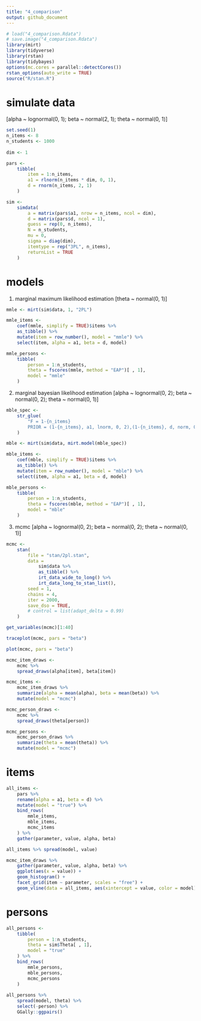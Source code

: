 ```yaml
---
title: "4_comparison"
output: github_document
---
```


```r
# load("4_comparison.Rdata")
# save.image("4_comparison.Rdata")
library(mirt)
library(tidyverse)
library(rstan)
library(tidybayes)
options(mc.cores = parallel::detectCores())
rstan_options(auto_write = TRUE)
source("R/stan.R")
```

# simulate data
[alpha ~ lognormal(0, 1); beta ~ normal(2, 1); theta ~ normal(0, 1)]

```r
set.seed(1)
n_items <- 8
n_students <- 1000
    
dim <- 1

pars <-
    tibble(
        item = 1:n_items,
        a1 = rlnorm(n_items * dim, 0, 1),
        d = rnorm(n_items, 2, 1)
    )

sim <- 
    simdata(
        a = matrix(pars$a1, nrow = n_items, ncol = dim),
        d = matrix(pars$d, ncol = 1),
        guess = rep(0, n_items),
        N = n_students,
        mu = 0,
        sigma = diag(dim),
        itemtype = rep("3PL", n_items),
        returnList = TRUE
    )
```

# models

1. marginal maximum likelihood estimation 
[theta ~ normal(0, 1)]

```r
mmle <- mirt(sim$data, 1, "2PL")

mmle_items <- 
    coef(mmle, simplify = TRUE)$items %>% 
    as_tibble() %>% 
    mutate(item = row_number(), model = "mmle") %>% 
    select(item, alpha = a1, beta = d, model)

mmle_persons <- 
    tibble(
        person = 1:n_students,
        theta = fscores(mmle, method = "EAP")[ , 1],
        model = "mmle"
    )
```

2. marginal bayesian likelihood estimation 
[alpha ~ lognormal(0, 2); beta ~ normal(0, 2); theta ~ normal(0, 1)]

```r
mble_spec <-
    str_glue(
        "F = 1-{n_items}
        PRIOR = (1-{n_items}, a1, lnorm, 0, 2),(1-{n_items}, d, norm, 0, 2)"
    )

mble <- mirt(sim$data, mirt.model(mble_spec))

mble_items <- 
    coef(mble, simplify = TRUE)$items %>% 
    as_tibble() %>% 
    mutate(item = row_number(), model = "mble") %>% 
    select(item, alpha = a1, beta = d, model)

mble_persons <- 
    tibble(
        person = 1:n_students,
        theta = fscores(mble, method = "EAP")[ , 1],
        model = "mble"
    )
```

3. mcmc 
[alpha ~ lognormal(0, 2); beta ~ normal(0, 2); theta ~ normal(0, 1)]

```r
mcmc <- 
    stan(
        file = "stan/2pl.stan",
        data = 
            sim$data %>% 
            as_tibble() %>% 
            irt_data_wide_to_long() %>% 
            irt_data_long_to_stan_list(),
        seed = 1,
        chains = 4,
        iter = 2000,
        save_dso = TRUE,
        # control = list(adapt_delta = 0.99)
    )

get_variables(mcmc)[1:40]

traceplot(mcmc, pars = "beta")

plot(mcmc, pars = "beta")

mcmc_item_draws <- 
    mcmc %>% 
    spread_draws(alpha[item], beta[item])

mcmc_items <- 
    mcmc_item_draws %>% 
    summarize(alpha = mean(alpha), beta = mean(beta)) %>% 
    mutate(model = "mcmc")

mcmc_person_draws <- 
    mcmc %>% 
    spread_draws(theta[person])

mcmc_persons <- 
    mcmc_person_draws %>% 
    summarize(theta = mean(theta)) %>% 
    mutate(model = "mcmc")
```

# items

```r
all_items <- 
    pars %>% 
    rename(alpha = a1, beta = d) %>% 
    mutate(model = "true") %>% 
    bind_rows(
        mmle_items,
        mble_items,
        mcmc_items
    ) %>% 
    gather(parameter, value, alpha, beta)

all_items %>% spread(model, value)

mcmc_item_draws %>% 
    gather(parameter, value, alpha, beta) %>% 
    ggplot(aes(x = value)) +
    geom_histogram() +
    facet_grid(item ~ parameter, scales = "free") +
    geom_vline(data = all_items, aes(xintercept = value, color = model))
```

# persons

```r
all_persons <- 
    tibble(
        person = 1:n_students,
        theta = sim$Theta[ , 1],
        model = "true"
    ) %>% 
    bind_rows(
        mmle_persons,
        mble_persons,
        mcmc_persons
    )
    
all_persons %>% 
    spread(model, theta) %>% 
    select(-person) %>% 
    GGally::ggpairs()
```
